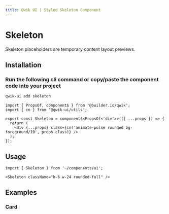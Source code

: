 ```yaml
---
title: Qwik UI | Styled Skeleton Component
---
```



<StatusBanner status={statusByComponent.styled.Skeleton} />

# Skeleton

Skeleton placeholders are temporary content layout previews.

<Showcase name="hero" />

## Installation

### Run the following cli command or copy/paste the component code into your project

```sh
qwik-ui add skeleton
```

```tsx
import { PropsOf, component$ } from '@builder.io/qwik';
import { cn } from '@qwik-ui/utils';

export const Skeleton = component$<PropsOf<'div'>>(({ ...props }) => {
  return (
    <div {...props} class={cn('animate-pulse rounded bg-foreground/10', props.class)} />
  );
});
```

## Usage

```tsx
import { Skeleton } from '~/components/ui';
```

```tsx
<Skeleton className="h-6 w-24 rounded-full" />
```

## Examples

### Card

<Showcase name="card" />
